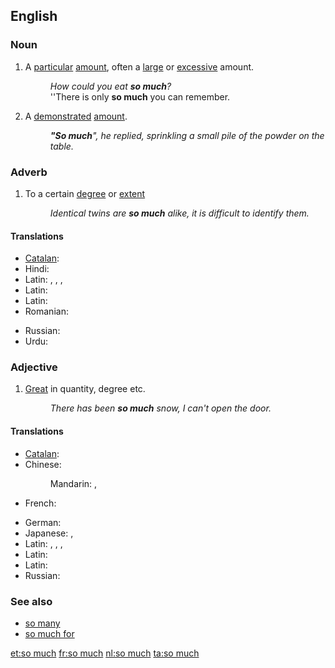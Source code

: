 ==English==

===Noun===
{{en-noun|sg=[[so]] [[much]]|-}}

# A [[particular]] [[amount]], often a [[large]] or [[excessive]] amount.
#: ''How could you eat '''so much'''?''
#: ''There is only '''so much''' you can remember.
# A [[demonstrated]] [[amount]].
#: '''''"So much'''", he replied, sprinkling a small pile of the powder on the table.''

===Adverb===
{{en-adv|-}}

# To a certain [[degree]] or [[extent]]
#: ''Identical twins are '''so much''' alike, it is difficult to identify them.''

====Translations====
{{trans-top}}
* [[Catalan]]: {{t|ca|tant}}
* Hindi: {{t|hi|इतना|tr=itnā|sc=Deva}}
* Latin: {{t|la|tam}}, {{t|la|tantum}}, {{t|la|tantum}}, {{t|la|tantum}}
* Latin: {{t|la|tam}}
* Latin: {{t|la|tam}}
* Romanian: {{t|ro|foarte mult}}
{{trans-mid}}
* Russian: {{t|ru|настолько|tr=nastól'ko|sc=Cyrl}}
* Urdu: {{t|ur|اتنا|tr=itnā|sc=ur-Arab}}
{{trans-bottom}}

===Adjective===
{{en-adj|-}}

# [[great|Great]] in quantity, degree etc.
#: ''There has been '''so much''' snow, I can't open the door.''

====Translations====
{{trans-top}}
* [[Catalan]]: {{t|ca|tant}}
* Chinese:
*: Mandarin: {{t|zh|這麼多|sc=Hani}}, {{t|zh|这么多|tr=zhème duō|sc=Hani}}
* French: {{t|fr|tant}}
{{trans-mid}}
* German: {{t|de|soviel}}
* Japanese: {{t|ja|そんなに|tr=sonna-ni|sc=Jpan}}, {{t|ja|それほど|tr=sore-hodo|sc=Jpan}}
* Latin: {{t|la|tantus|m}}, {{t|la|tanta|f}}, {{t|la|tantum|n}}, {{t|la|tot|m|f|n|c|p}}
* Latin: {{t|la|tantus}}
* Latin: {{t|la|tantus}}
* Russian: {{t|ru|столько|tr=stól'ko|sc=Cyrl}}
{{trans-bottom}}

===See also===
* [[so many]]
* [[so much for]]

[[et:so much]]
[[fr:so much]]
[[nl:so much]]
[[ta:so much]]